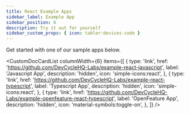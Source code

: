 ```yaml
---
title: React Example Apps
sidebar_label: Example App
sidebar_position: 6
description: Try it out for yourself
sidebar_custom_props: { icon: tabler:devices-code }
---
```


Get started with one of our sample apps below.


<CustomDocCardList
  columnWidth={6}
  items={[
    {
      type: 'link',
      href: 'https://github.com/DevCycleHQ-Labs/example-react-javascript',
      label: 'Javascript App',
      description: 'hidden',
      icon: 'simple-icons:react',
    },
    {
      type: 'link',
      href: 'https://github.com/DevCycleHQ-Labs/example-react-typescript',
      label: 'Typescript App',
      description: 'hidden',
      icon: 'simple-icons:react',
    },
    {
      type: 'link',
      href: 'https://github.com/DevCycleHQ-Labs/example-openfeature-react-typescript',
      label: 'OpenFeature App',
      description: 'hidden',
      icon: 'material-symbols:toggle-on',
    },
  ]}
/>